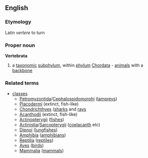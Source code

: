 ==English==
===Etymology===
Latin ''vertere'' to turn
===Proper noun===
{{wikipedia}}
'''Vertebrata'''
#a [[taxonomic]] [[subphylum]], within [[phylum]] [[Chordata]] - [[animal]]s with a [[backbone]]
===Related terms===
*[[class]]es
**[[Petromyzontida]]/[[Cephalospidomorphi]] ([[lamprey]]s)
**[[Placodermi]] (extinct, fish-like)
**[[Chondrichthyes]] ([[shark]]s and [[ray]]s
**[[Acanthodii]] (extinct, fish-like)
**[[Actinopterygii]] ([[fishes]])
**[[Actinistia]]/[[Sarcopterygii]] ([[coelacanth]] etc)
**[[Dipnoi]] ([[lungfish]]es)
**[[Amphibia]] ([[amphibian]]s)
**[[Reptilia]] ([[reptile]]s)
**[[Aves]] ([[bird]]s)
**[[Mammalia]] ([[mammal]]s)
{{wikispecies}}
